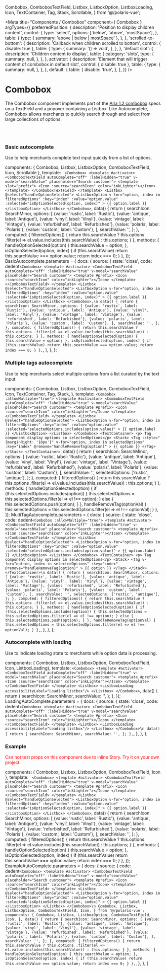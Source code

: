 
  Combobox,
  ComboboxTextField,
  Listbox,
  ListboxOption,
  ListboxLoading,
  Icon,
  TextContainer,
  Tag,
  Stack,
  Scrollable,
} from '@/polaris-vue';

<Meta
  title="Components / Combobox"
  component={ Combobox }
  argTypes={{
    preferredPosition: {
      description: 'Position to display children content',
      control: {
        type: 'select',
        options: ['below', 'above', 'mostSpace'],
      },
      table: {
        type: {
          summary: 'above | below | mostSpace'
        },
      },
    },
    'scrolled-to-bottom': {
      description: 'Callback when children scrolled to bottom',
      control: { disable: true },
      table: {
        type: {
          summary: '() => void',
        },
      },
    },
    'default slot': {
      description: 'Children content to display',
      table: {
        category: 'slots',
        type: {
          summary: null,
        },
      },
    },
    activator: {
      description: 'Element that will trigger content of combobox in default slot',
      control: { disable: true },
      table: {
        type: {
          summary: null,
        },
      },
    },
    default: {
      table: {
        disable: 'true',
      },
    },
  }}
/>

# Combobox

The Combobox component implements part of the [Aria 1.2 combobox](https://www.w3.org/TR/wai-aria-practices-1.2/#combobox) specs on a TextField and a popover containing a Listbox.
Like Autocomplete, Combobox allows merchants to quickly search through and select from large collections of options.

<br/><br/>

### Basic autocomplete

Use to help merchants complete text input quickly from a list of options.

  components: { Combobox, Listbox, ListboxOption, ComboboxTextField, Icon, Scrollable },
  template: `
  <Combobox>
    <template #activator>
      <ComboboxTextField autoComplete="off" :labelHidden="true" v-model="searchValue" placeholder="Search customer">
        <template slot="prefix">
          <Icon :source="searchIcon" color="inkLighter"></Icon>
        </template>
      </ComboboxTextField>
    </template>
    <Listbox @select="handleOptionSelected">
      <ListboxOption
        v-for="option, index in filteredOptions"
        :key="index"
        :value="option.value"
        :selected="isOptionSelected(option, index)"
      >
        {{ option.label }}
      </ListboxOption>
    </Listbox>
  </Combobox>`,
  data() {
    return {
      searchIcon: SearchMinor,
      options: [
        {value: 'rustic', label: 'Rustic'},
        {value: 'antique', label: 'Antique'},
        {value: 'vinyl', label: 'Vinyl'},
        {value: 'vintage', label: 'Vintage'},
        {value: 'refurbished', label: 'Refurbished'},
        {value: 'polaris', label: 'Polaris'},
        {value: 'custom', label: 'Custom'},
      ],
      searchValue: '',
    };
  },
  computed: {
    filteredOptions() {
      return this.searchValue
        ? this.options
          .filter(el => el.value.includes(this.searchValue))
        : this.options;
    }
  },
  methods: {
    handleOptionSelected(option) {
      this.searchValue = option;
    },
    isOptionSelected(option, index) {
      if (this.searchValue) return this.searchValue === option.value;
      return index === 0;
    }
  },
});
BasicAutocomplete.parameters = {
  docs: {
    source: {
      state: 'close',
      code: dedent`
        <Combobox>
          <template #activator>
            <ComboboxTextField autoComplete="off" :labelHidden="true" v-model="searchValue" placeholder="Search customer">
              <template #prefix>
                <Icon :source="searchIcon" color="inkLighter"></Icon>
              </template>
            </ComboboxTextField>
          </template>
          <Listbox @select="handleOptionSelected">
            <ListboxOption
              v-for="option, index in filteredOptions"
              :key="index"
              :value="option.value"
              :selected="isOptionSelected(option, index)"
            >
              {{ option.label }}
            </ListboxOption>
          </Listbox>
        </Combobox>,\n
        data() {
          return {
            searchIcon: SearchMinor,
            options: [
              {value: 'rustic', label: 'Rustic'},
              {value: 'antique', label: 'Antique'},
              {value: 'vinyl', label: 'Vinyl'},
              {value: 'vintage', label: 'Vintage'},
              {value: 'refurbished', label: 'Refurbished'},
              {value: 'polaris', label: 'Polaris'},
              {value: 'custom', label: 'Custom'},
            ],
            searchValue: '',
          };
        },
        computed: {
          filteredOptions() {
            return this.searchValue
              ? this.options
                .filter(el => el.value.includes(this.searchValue))
              : this.options;
          }
        },
        methods: {
          handleOptionSelected(option) {
            this.searchValue = option;
          },
          isOptionSelected(option, index) {
            if (this.searchValue) return this.searchValue === option.value;
            return index === 0;
          }
        },
      `,
    },
  },
};

<Canvas>
  <Story story={BasicAutocomplete} name="Basic Autocomplete" height="400px" inline={false}></Story>
</Canvas>

### Multiple tags autocomplete

Use to help merchants select multiple options from a list curated by the text input.

  components: {
    Combobox,
    Listbox,
    ListboxOption,
    ComboboxTextField,
    Icon,
    TextContainer,
    Tag,
    Stack,
  },
  template: `
  <Combobox :allowMultiple="true">
    <template #activator>
      <ComboboxTextField autoComplete="off" :labelHidden="true" v-model="searchValue" placeholder="Search customer">
        <template #prefix>
          <Icon :source="searchIcon" color="inkLighter"></Icon>
        </template>
      </ComboboxTextField>
    </template>
    <Listbox @select="handleOptionSelected">
      <ListboxOption
        v-for="option, index in filteredOptions"
        :key="index"
        :value="option.value"
        :selected="selectedOptions.includes(option.value)"
      >
        {{ option.label }}
      </ListboxOption>
    </Listbox>
  </Combobox>
  <TextContainer>
    <p> Tag component display options in selectedOptions</p>
    <Stack>
      <Tag
        :style="{marginRight: '10px'}"
        v-for="option, index in selectedOptions"
        :key="index"
        @remove="handleRemoveTag(option)"
      >
        {{ option }}
      </Tag>
    </Stack>
  </TextContainer>
  `,
  data() {
    return {
      searchIcon: SearchMinor,
      options: [
        {value: 'rustic', label: 'Rustic'},
        {value: 'antique', label: 'Antique'},
        {value: 'vinyl', label: 'Vinyl'},
        {value: 'vintage', label: 'Vintage'},
        {value: 'refurbished', label: 'Refurbished'},
        {value: 'polaris', label: 'Polaris'},
        {value: 'custom', label: 'Custom'},
      ],
      searchValue: '',
      selectedOptions: ['rustic', 'antique'],
    };
  },
  computed: {
    filteredOptions() {
      return this.searchValue
        ? this.options
          .filter(el => el.value.includes(this.searchValue))
        : this.options;
    }
  },
  methods: {
    handleOptionSelected(option) {
      if (this.selectedOptions.includes(option)) {
        this.selectedOptions = this.selectedOptions.filter(el => el !== option);
      }
      else {
        this.selectedOptions.push(option);
      }
    },
    handleRemoveTag(optionVal) {
      this.selectedOptions = this.selectedOptions.filter(el => el !== optionVal);
    }
  },
});
MultiTagAutocomplete.parameters = {
  docs: {
    source: {
      state: 'close',
      code: dedent`
      <Combobox :allowMultiple="true">
        <template #activator>
          <ComboboxTextField autoComplete="off" :labelHidden="true" v-model="searchValue" placeholder="Search customer">
            <template #prefix>
              <Icon :source="searchIcon" color="inkLighter"></Icon>
            </template>
          </ComboboxTextField>
        </template>
        <Listbox @select="handleOptionSelected">
          <ListboxOption
            v-for="option, index in filteredOptions"
            :key="index"
            :value="option.value"
            :selected="selectedOptions.includes(option.value)"
          >
            {{ option.label }}
          </ListboxOption>
        </Listbox>
      </Combobox>
      <TextContainer>
        <p> Tag component display options in selectedOptions</p>
        <Stack>
          <Tag
            v-for="option, index in selectedOptions"
            :key="index"
            @remove="handleRemoveTag(option)"
          >
            {{ option }}
          </Tag>
        </Stack>
      </TextContainer>\n
      data() {
        return {
          searchIcon: SearchMinor,
          options: [
            {value: 'rustic', label: 'Rustic'},
            {value: 'antique', label: 'Antique'},
            {value: 'vinyl', label: 'Vinyl'},
            {value: 'vintage', label: 'Vintage'},
            {value: 'refurbished', label: 'Refurbished'},
            {value: 'polaris', label: 'Polaris'},
            {value: 'custom', label: 'Custom'},
          ],
          searchValue: '',
          selectedOptions: ['rustic', 'antique'],
        };
      },
      computed: {
        filteredOptions() {
          return this.searchValue
            ? this.options
              .filter(el => el.value.includes(this.searchValue))
            : this.options;
        }
      },
      methods: {
        handleOptionSelected(option) {
          if (this.selectedOptions.includes(option)) {
            this.selectedOptions = this.selectedOptions.filter(el => el !== option);
          }
          else {
            this.selectedOptions.push(option);
          }
        },
        handleRemoveTag(optionVal) {
          this.selectedOptions = this.selectedOptions.filter(el => el !== optionVal);
        }
      },
      `,
    },
  },
};

<Canvas>
  <Story story={MultiTagAutocomplete} name="Multiple tags autocomplete" height="400px" inline={false}></Story>
</Canvas>

### Autocomplete with loading

Use to indicate loading state to merchants while option data is processing.

  components: { Combobox, Listbox, ListboxOption, ComboboxTextField, Icon,  ListboxLoading},
  template: `
  <Combobox>
    <template #activator>
      <ComboboxTextField autoComplete="off" :labelHidden="true" v-model="searchValue" placeholder="Search customer">
        <template #prefix>
          <Icon :source="searchIcon" color="inkLighter"></Icon>
        </template>
      </ComboboxTextField>
    </template>
    <Listbox>
      <ListboxLoading accessibilityLabel="Loading listbox"/>
    </Listbox>
  </Combobox>
  `,
  data() {
    return {
      searchIcon: SearchMinor,
      searchValue: '',
    };
  },
});
LoadingAutoComplete.parameters = {
  docs: {
    source: {
      state: 'close',
      code: dedent`
        <Combobox>
          <template #activator>
            <ComboboxTextField autoComplete="off" :labelHidden="true" v-model="searchValue" placeholder="Search customer">
              <template #prefix>
                <Icon :source="searchIcon" color="inkLighter"></Icon>
              </template>
            </ComboboxTextField>
          </template>
          <Listbox>
            <ListboxLoading accessibilityLabel="Loading listbox"/>
          </Listbox>
        </Combobox>\n
        data() {
          return {
            searchIcon: SearchMinor,
            searchValue: '',
          };
        },
      `,
    },
  },
};

<Canvas>
  <Story story={LoadingAutoComplete} name="Autocomplete with loading" height="200px" inline={false}></Story>
</Canvas>

### Example

<font color="red"> Can not test props on this component due to inline Story. Try it on your own project. </font>

  components: { Combobox, Listbox, ListboxOption, ComboboxTextField, Icon },
  template: `
  <Combobox>
    <template #activator>
      <ComboboxTextField autoComplete="off" :labelHidden="true" v-model="searchValue" placeholder="Search customer">
        <template #prefix>
          <Icon :source="searchIcon" color="inkLighter"></Icon>
        </template>
      </ComboboxTextField>
    </template>
    <Listbox @select="handleOptionSelected">
      <ListboxOption
        v-for="option, index in filteredOptions"
        :key="index"
        :value="option.value"
        :selected="isOptionSelected(option, index)"
      >
        {{ option.label }}
      </ListboxOption>
    </Listbox>
  </Combobox>`,
  data() {
    return {
      searchIcon: SearchMinor,
      options: [
        {value: 'rustic', label: 'Rustic'},
        {value: 'antique', label: 'Antique'},
        {value: 'vinyl', label: 'Vinyl'},
        {value: 'vintage', label: 'Vintage'},
        {value: 'refurbished', label: 'Refurbished'},
        {value: 'polaris', label: 'Polaris'},
        {value: 'custom', label: 'Custom'},
      ],
      searchValue: '',
    };
  },
  computed: {
    filteredOptions() {
      return this.searchValue
        ? this.options
          .filter(el => el.value.includes(this.searchValue))
        : this.options;
    }
  },
  methods: {
    handleOptionSelected(option) {
      this.searchValue = option;
    },
    isOptionSelected(option, index) {
      if (this.searchValue) return this.searchValue === option.value;
      return index === 0;
    }
  },
});
ExampleAutoComplete.parameters = {
  docs: {
    source: {
      code: dedent`
        <Combobox>
          <template #activator>
            <ComboboxTextField autoComplete="off" :labelHidden="true" v-model="searchValue" placeholder="Search customer">
              <template #prefix>
                <Icon :source="searchIcon" color="inkLighter"></Icon>
              </template>
            </ComboboxTextField>
          </template>
          <Listbox @select="handleOptionSelected">
            <ListboxOption
              v-for="option, index in filteredOptions"
              :key="index"
              :value="option.value"
              :selected="isOptionSelected(option, index)"
            >
              {{ option.label }}
            </ListboxOption>
          </Listbox>
        </Combobox>\n
          Combobox,
          Listbox,
          ListboxOption,
          ComboboxTextField,
          Icon,
        } from '@/polaris-vue';
        components: {
          Combobox,
          Listbox,
          ListboxOption,
          ComboboxTextField,
          Icon,
        },
        data() {
            return {
              searchIcon: SearchMinor,
              options: [
                {value: 'rustic', label: 'Rustic'},
                {value: 'antique', label: 'Antique'},
                {value: 'vinyl', label: 'Vinyl'},
                {value: 'vintage', label: 'Vintage'},
                {value: 'refurbished', label: 'Refurbished'},
                {value: 'polaris', label: 'Polaris'},
                {value: 'custom', label: 'Custom'},
              ],
              searchValue: '',
            };
          },
          computed: {
            filteredOptions() {
              return this.searchValue
                ? this.options
                  .filter(el => el.value.includes(this.searchValue))
                : this.options;
            }
          },
          methods: {
            handleOptionSelected(option) {
              this.searchValue = option;
            },
            isOptionSelected(option, index) {
              if (this.searchValue) return this.searchValue === option.value;
              return index === 0;
            }
          },
      `,
    },
  },
}

<Canvas>
  <Story story={ExampleAutoComplete} name="Example" height="400px" inline={false}></Story>
</Canvas>

<ArgsTable story="Example"/>
